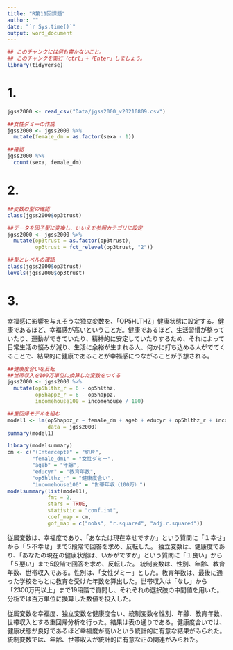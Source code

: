 ```yaml
---
title: "R第11回課題"
author: ""
date: "`r Sys.time()`"
output: word_document
---
```


```r
## このチャンクには何も書かないこと。
## このチャンクを実行「ctrl」+「Enter」しましょう。
library(tidyverse)
```

# 1.
```r
jgss2000 <- read_csv("Data/jgss2000_v20210809.csv")

##女性ダミーの作成
jgss2000 <- jgss2000 %>% 
  mutate(female_dm = as.factor(sexa - 1))

##確認
jgss2000 %>% 
  count(sexa, female_dm)
```


# 2.
```r

##変数の型の確認
class(jgss2000$op3trust)

##データを因子型に変換し、いいえを参照カテゴリに設定
jgss2000 <- jgss2000 %>% 
  mutate(op3trust = as.factor(op3trust),
         op3trust = fct_relevel(op3trust, "2"))

##型とレベルの確認
class(jgss2000$op3trust)
levels(jgss2000$op3trust)
```


# 3.
幸福感に影響を与えそうな独立変数を、「OP5HLTHZ」健康状態に設定する。健康であるほど、幸福感が高いということだ。健康であるほど、生活習慣が整っていたり、運動ができていたり、精神的に安定していたりするため、それによって日常生活の悩みが減り、生活に余裕が生まれる人、何かに打ち込める人がでてくることで、結果的に健康であることが幸福感につながることが予想される。

```r
##健康度合いを反転
##世帯収入を100万単位に換算した変数をつくる
jgss2000 <- jgss2000 %>% 
  mutate(op5hlthz_r = 6 - op5hlthz,
         op5happz_r = 6 - op5happz,
         incomehouse100 = incomehouse / 100)

##重回帰モデルを組む
model1 <- lm(op5happz_r ~ female_dm + ageb + educyr + op5hlthz_r + incomehouse100,
             data = jgss2000)
summary(model1)

library(modelsummary)
cm <- c("(Intercept)" = "切片",
        "female_dm1" = "女性ダミー",
        "ageb" = "年齢",
        "educyr" = "教育年数",
        "op5hlthz_r" = "健康度合い",
        "incomehouse100" = "世帯年収（100万）")
modelsummary(list(model1),
             fmt = 2,
             stars = TRUE,
             statistic = "conf.int",
             coef_map = cm,
             gof_map = c("nobs", "r.squared", "adj.r.squared"))

```

従属変数は、幸福度であり、「あなたは現在幸せですか」という質問に「１幸せ」から「５不幸せ」まで5段階で回答を求め、反転した。
独立変数は、健康度であり、「あなたの現在の健康状態は、いかがですか」という質問に「１良い」から「５悪い」まで5段階で回答を求め、反転した。
統制変数は、性別、年齢、教育年数、世帯収入である。性別は、「女性ダミー」とした。教育年数は、最後に通った学校をもとに教育を受けた年数を算出した。世帯収入は「なし」から「2300万円以上」まで19段階で質問し、それぞれの選択肢の中間値を用いた。分析では百万単位に換算した数値を投入した。

従属変数を幸福度、独立変数を健康度合い、統制変数を性別、年齢、教育年数、世帯収入とする重回帰分析を行った。結果は表の通りである。健康度合いでは、健康状態が良好であるほど幸福度が高いという統計的に有意な結果がみられた。統制変数では、年齢、世帯収入が統計的に有意な正の関連がみられた。

